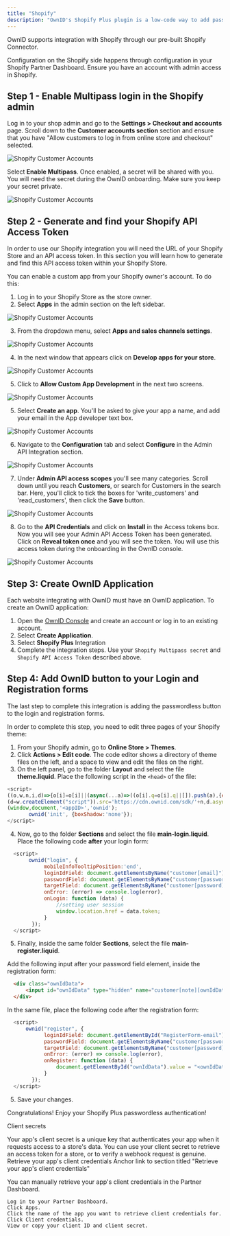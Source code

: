 ```yaml
---
title: "Shopify"
description: "OwnID's Shopify Plus plugin is a low-code way to add passwordless authentication to your store with a few clicks."
---
```




OwnID supports integration with Shopify through our pre-built Shopify Connector.

Configuration on the Shopify side happens through configuration in your Shopify Partner Dashboard. Ensure you have an account with admin access in Shopify. 

## Step 1 - Enable Multipass login in the Shopify admin

Log in to your shop admin and go to the **Settings > Checkout and accounts** page. Scroll down to the **Customer accounts section** section and ensure that you have "Allow customers to log in from online store and checkout" selected.

<Frame>
  <img src="/images/shopify-config-users.png" alt="Shopify Customer Accounts"></img>
</Frame>

Select **Enable Multipass**. Once enabled, a secret will be shared with you. You will need the secret during the OwnID onboarding. Make sure you keep your secret private.

<Frame>
  <img src="/images/shopify-multipass-v2.png" alt="Shopify Customer Accounts"></img>
</Frame>

## Step 2 - Generate and find your Shopify API Access Token

In order to use our Shopify integration you will need the URL of your Shopify Store and an API access token. In this section you will learn how to generate and find this API access token within your Shopify Store.

You can enable a custom app from your Shopify owner's account. To do this:

1. Log in to your Shopify Store as the store owner.
1. Select **Apps** in the admin section on the left sidebar.

<Frame>
  <img src="/images/shop1.png" alt="Shopify Customer Accounts"></img>
</Frame>

3. From the dropdown menu, select **Apps and sales channels settings**.

<Frame>
  <img src="/images/shop2.png" alt="Shopify Customer Accounts"></img> 
</Frame>

4. In the next window that appears click on **Develop apps for your store**.

<Frame>
  <img src="/images/shop3.png" alt="Shopify Customer Accounts"></img>
</Frame>

5. Click to **Allow Custom App Development** in the next two screens.

<Frame>
  <img src="/images/shop5.png" alt="Shopify Customer Accounts"></img>
</Frame>

5. Select **Create an app**. You'll be asked to give your app a name, and add your email in the App developer text box. 

<Frame>
  <img src="/images/shop7.png" alt="Shopify Customer Accounts"></img>
</Frame>

6. Navigate to the **Configuration** tab and select **Configure** in the Admin API Integration section.

<Frame>
  <img src="/images/shop8.png" alt="Shopify Customer Accounts"></img>
</Frame>

7. Under **Admin API access scopes** you'll see many categories. Scroll down until you reach **Customers**, or search for Customers in the search bar. Here, you'll click to tick the boxes for 'write_customers' and 'read_customers', then click the **Save** button. 

<Frame>
  <img src="/images/shop9.png" alt="Shopify Customer Accounts"></img>
</Frame>

8. Go to the **API Credentials** and click on **Install** in the Access tokens box.
Now you will see your Admin API Access Token has been generated. Click on **Reveal token once** and you will see the token. You will use this access token during the onboarding in the OwnID console.
<Frame>
  <img src="/images/shop12.png" alt="Shopify Customer Accounts"></img>
</Frame>

## Step 3: Create OwnID Application

Each website integrating with OwnID must have an OwnID application. To create an OwnID application:
1. Open the [OwnID Console](https://console.ownid.com/) and create an account or log in to an existing account.
2. Select **Create Application**.
3. Select **Shopify Plus** Integration
4. Complete the integration steps. Use your `Shopify Multipass secret` and `Shopify API Access Token` described above.

## Step 4: Add OwnID button to your Login and Registration forms

The last step to complete this integration is adding the passwordless button to the login and registration forms.

In order to complete this step, you need to edit three pages of your Shopify theme:

1. From your Shopify admin, go to **Online Store > Themes**.
2. Click **Actions > Edit code**. The code editor shows a directory of theme files on the left, and a space to view and edit the files on the right.
3. On the left panel, go to the folder **Layout** and select the file **theme.liquid**. Place the following script in the `<head>` of the file:

```js
<script>
((o,w,n,i,d)=>{o[i]=o[i]||(async(...a)=>((o[i].q=o[i].q||[]).push(a),{error:null,data:null})),
(d=w.createElement("script")).src='https://cdn.ownid.com/sdk/'+n,d.async=1,w.head.appendChild(d)})  
(window,document,'<appID>','ownid');
       ownid('init', {boxShadow:'none'});
</script>
```

4. Now, go to the folder **Sections** and select the file **main-login.liquid**. Place the following code **after** your login form:

```js
  <script>
       ownid("login", {
            mobileInfoTooltipPosition:'end',
            loginIdField: document.getElementsByName("customer[email]")[0],
            passwordField: document.getElementsByName("customer[password]")[0],
            targetField: document.getElementsByName("customer[password]")[0].parentElement,
            onError: (error) => console.log(error),
            onLogin: function (data) {
                //setting user session
                window.location.href = data.token;
            }
        });
  </script>
```

5. Finally, inside the same folder **Sections**, select the file **main-register.liquid**. 

Add the following input after your password field element, inside the registration form:

```html
  <div class="ownIdData">
      <input id="ownIdData" type="hidden" name="customer[note][ownIdData]" />
  </div>
```

In the same file, place the following code after the registration form:

```js
  <script>
      ownid("register", {
            loginIdField: document.getElementById("RegisterForm-email"),
            passwordField: document.getElementsByName("customer[password]")[0],
            targetField: document.getElementsByName("customer[password]")[0].parentElement,
            onError: (error) => console.log(error),
            onRegister: function (data) {
                document.getElementById("ownIdData").value = "<ownIdData>" + data.data + "</ownIdData>";
            }
        });
  </script>
```

5. Save your changes.

<Check>Congratulations! Enjoy your Shopify Plus passwordless authentication!</Check>

<NextStepsSnippet/>


Client secrets

Your app's client secret is a unique key that authenticates your app when it requests access to a store's data. You can use your client secret to retrieve an access token for a store, or to verify a webhook request is genuine.
Retrieve your app's client credentials
Anchor link to section titled "Retrieve your app's client credentials"

You can manually retrieve your app's client credentials in the Partner Dashboard.

    Log in to your Partner Dashboard.
    Click Apps.
    Click the name of the app you want to retrieve client credentials for.
    Click Client credentials.
    View or copy your client ID and client secret.



<NextStepsSnippet/>
